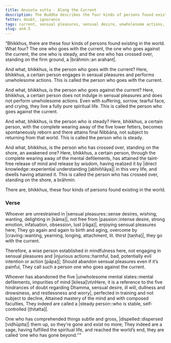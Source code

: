 ```yaml
---
title: Anusota sutta - Along the Current
description: The Buddha describes the four kinds of persons found existing in the world - those who go with the current, those who go against the current, those who are steady, and those who have crossed over, standing on the firm ground, arahants.
fetter: doubt, ignorance
tags: current, sensual pleasures, sensual desire, unwholesome actions, arahant, an, an4
slug: an4.5
---
```


“Bhikkhus, there are these four kinds of persons found existing in the world. What four? The one who goes with the current, the one who goes against the current, the one who is steady, and the one who has crossed over, standing on the firm ground, a |brāhmin::an arahant|.

And what, bhikkhus, is the person who goes with the current? Here, bhikkhus, a certain person engages in sensual pleasures and performs unwholesome actions. This is called the person who goes with the current.

And what, bhikkhus, is the person who goes against the current? Here, bhikkhus, a certain person does not indulge in sensual pleasures and does not perform unwholesome actions. Even with suffering, sorrow, tearful face, and crying, they live a fully pure spiritual life. This is called the person who goes against the current.

And what, bhikkhus, is the person who is steady? Here, bhikkhus, a certain person, with the complete wearing away of the five lower fetters, becomes spontaneously reborn and there attains final Nibbāna, not subject to returning from that world. This is called the person who is steady.

And what, bhikkhus, is the person who has crossed over, standing on the shore, an awakened one? Here, bhikkhus, a certain person, through the complete wearing away of the mental defilements, has attained the taint-free release of mind and release by wisdom, having realized it by |direct knowledge::experiential understanding [abhiññāya]| in this very life, and dwells having attained it. This is called the person who has crossed over, standing on the shore, a brāhmin.

There are, bhikkhus, these four kinds of persons found existing in the world.

### Verse

Whoever are unrestrained in |sensual pleasures::sense desires, wishing, wanting, delighting in [kāma]|,
not free from |passion::intense desire, strong emotion, infatuation, obsession, lust [rāga]|, enjoying sensual pleasures here;
They go again and again to birth and aging,
overcome by |craving::wanting, yearning, longing, attachment, lit. thirst [taṇha]|, they go with the current.

Therefore, a wise person established in mindfulness here,
not engaging in sensual pleasures and |injurious actions::harmful, bad, potentially evil intention or action [pāpa]|;
Should abandon sensual pleasures even if it’s painful,
They call such a person one who goes against the current.

Whoever has abandoned the five |unwholesome mental states::mental defilements, impurities of mind [kilesa]\n\nHere, it is a reference to the five hindrances of doubt regarding Dhamma, sensual desire, ill will, dullness and drowsiness, and restlessness and worry|,
perfected in training and not subject to decline,
Attained mastery of the mind and with composed faculties,
They indeed are called a |steady person::who is stable, self-controlled [ṭhitatta]|.

One who has comprehended things subtle and gross,
|dispelled::dispersed [vidhūpita]| them up, so they’re gone and exist no more;
They indeed are a sage, having fulfilled the spiritual life,
and reached the world’s end, they are called ‘one who has gone beyond.’'"